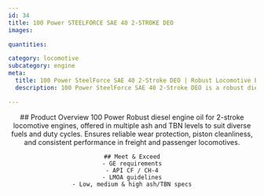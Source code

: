 ```yaml
---
id: 34
title: 100 Power STEELFORCE SAE 40 2-STROKE DEO
images:

quantities:

category: locomotive
subcategory: engine
meta:
  title: 100 Power SteelForce SAE 40 2-Stroke DEO | Robust Locomotive Engine Oil
  description: 100 Power SteelForce SAE 40 2-Stroke DEO is a robust diesel engine oil formulated for 2-stroke locomotive engines. Available in multiple ash and TBN levels to match various fuels and duty cycles, it provides excellent wear protection, piston cleanliness, and consistent performance for freight and passenger locomotives. Meets GE requirements, API CF / CH-4, and LMOA guidelines.

---
```


<Header>
    ## Product Overview
   100 Power Robust diesel engine oil for 2-stroke locomotive engines,
offered in multiple ash and TBN levels to suit diverse fuels and duty
cycles. Ensures reliable wear protection, piston cleanliness, and
consistent performance in freight and passenger locomotives.

    ## Meet & Exceed
    - GE requirements
    - API CF / CH-4
    - LMOA guidelines
    - Low, medium & high ash/TBN specs

</Header>
